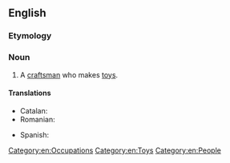 ==English==

===Etymology===
{{compound|en|toy|maker}}

===Noun===
{{en-noun}}

# A [[craftsman]] who makes [[toy]]s.

====Translations====
{{trans-top|craftsman who makes toys}}
* Catalan: {{t|ca|joguinaire|m|f}}
* Romanian: {{t|ro|jucărier|m}}
{{trans-mid}}
* Spanish: {{t|es|jugetero|m}}
{{trans-bottom}}

[[Category:en:Occupations]]
[[Category:en:Toys]]
[[Category:en:People]]